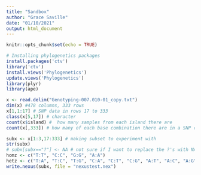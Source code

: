 ```yaml
---
title: "Sandbox"
author: "Grace Saville"
date: "01/10/2021"
output: html_document
---
```


```r
knitr::opts_chunk$set(echo = TRUE)
```

```r
# Installing phylogenetics packages
install.packages('ctv')
library('ctv')
install.views('Phylogenetics')
update.views('Phylogenetics')
library(plyr)
library(ape)
```

```r
x <- read.delim("Genotyping-007.010-01_copy.txt")
dim(x) #478 columns, 333 rows
x[1,1:17] # SNP data in rows 17 to 333
class(x[5,17]) # character
count(x$island) #  how many samples from each island there are
count(x[,333]) # how many of each base combination there are in a SNP column
```


```r
subx <- x[1:3,17:333] # making subset to experiment with
str(subx)
# subx[subx=="?"] <- NA # not sure if I want to replace the ?'s with NA's
homz <- c("T:T", "C:C", "G:G", "A:A")
hetz <- c("T:A", "T:C", "T:G", "C:A", "C:T", "C:G", "A:T", "A:C", "A:G", "G:A", "G:T", "G:C")
write.nexus(subx, file = "nexustest.nex")
```

